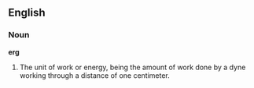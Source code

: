 ==English==

===Noun===

'''erg'''

#The unit of work or energy, being the amount of work done by a dyne working through a distance of one centimeter.